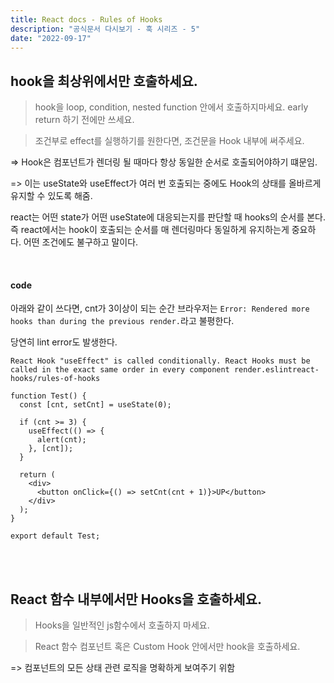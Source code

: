 ```yaml
---
title: React docs - Rules of Hooks
description: "공식문서 다시보기 - 훅 시리즈 - 5"
date: "2022-09-17"
---
```


## hook을 최상위에서만 호출하세요.

> hook을 loop, condition, nested function 안에서 호출하지마세요. early return 하기 전에만 쓰세요.

> 조건부로 effect를 실행하기를 원한다면, 조건문을 Hook 내부에 써주세요.

=> Hook은 컴포넌트가 렌더링 될 때마다 항상 동일한 순서로 호출되어야하기 떄문임.

=> 이는 useState와 useEffect가 여러 번 호출되는 중에도 Hook의 상태를 올바르게 유지할 수 있도록 해줌.

react는 어떤 state가 어떤 useState에 대응되는지를 판단할 때 hooks의 순서를 본다.
즉 react에서는 hook이 호출되는 순서를 매 렌더링마다 동일하게 유지하는게 중요하다.
어떤 조건에도 불구하고 말이다.

<br />

#### code

아래와 같이 쓰다면, cnt가 3이상이 되는 순간 브라우저는 `Error: Rendered more hooks than during the previous render.`라고 불평한다.

당연히 lint error도 발생한다.

`React Hook "useEffect" is called conditionally. React Hooks must be called in the exact same order in every component render.eslintreact-hooks/rules-of-hooks`

```tsx
function Test() {
  const [cnt, setCnt] = useState(0);

  if (cnt >= 3) {
    useEffect(() => {
      alert(cnt);
    }, [cnt]);
  }

  return (
    <div>
      <button onClick={() => setCnt(cnt + 1)}>UP</button>
    </div>
  );
}

export default Test;
```

<br />
<br />

## React 함수 내부에서만 Hooks을 호출하세요.

> Hooks을 일반적인 js함수에서 호출하지 마세요.

> React 함수 컴포넌트 혹은 Custom Hook 안에서만 hook을 호출하세요.

=> 컴포넌트의 모든 상태 관련 로직을 명확하게 보여주기 위함
